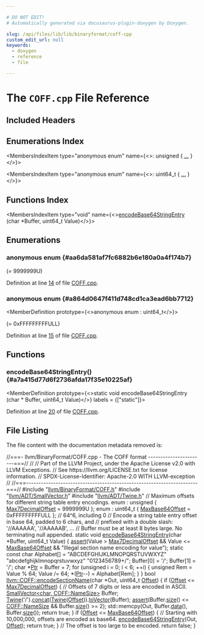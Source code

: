 ```yaml
---

# DO NOT EDIT!
# Automatically generated via docusaurus-plugin-doxygen by Doxygen.

slug: /api/files/lib/lib/binaryformat/coff-cpp
custom_edit_url: null
keywords:
  - doxygen
  - reference
  - file

---
```





# The `COFF.cpp` File Reference

<DoxygenPage pluginConfig={pluginConfig}>



## Included Headers

<IncludesList>
<IncludesListItem
  filePath="llvm/BinaryFormat/COFF.h"
  permalink="/docs/api/files/include/include/llvm/include/llvm/binaryformat/coff-h"
  isLocal="true" />
<IncludesListItem
  filePath="llvm/ADT/SmallVector.h"
  permalink="/docs/api/files/include/include/llvm/include/llvm/adt/smallvector-h"
  isLocal="true" />
<IncludesListItem
  filePath="llvm/ADT/Twine.h"
  permalink="/docs/api/files/include/include/llvm/include/llvm/adt/twine-h"
  isLocal="true" />
</IncludesList>

## Enumerations Index

<MembersIndex>

<MembersIndexItem
  type="anonymous enum"
  name={<>: unsigned &#123; <a href="#aa6da581af7fc6882b6e180a0a4f174b7">...</a> &#125;</>}>
</MembersIndexItem>

<MembersIndexItem
  type="anonymous enum"
  name={<>: uint64&#95;t &#123; <a href="#a864d0647f411d748cd1ca3ead6bb7712">...</a> &#125;</>}>
</MembersIndexItem>

</MembersIndex>

## Functions Index

<MembersIndex>

<MembersIndexItem
  type="void"
  name={<><a href="#a7a415d77d6f2736afda17f35e10225af">encodeBase64StringEntry</a> (char &#42;Buffer, uint64&#95;t Value)</>}>
</MembersIndexItem>

</MembersIndex>


<SectionDefinition>

## Enumerations

### anonymous enum  {#aa6da581af7fc6882b6e180a0a4f174b7}

<MemberDefinition
  prototype="anonymous enum : unsigned">

<EnumerationList title="Enumeration values">

<Link id="aa6da581af7fc6882b6e180a0a4f174b7a3aaa34d680cce6c87fd513889dc8ad03" />
<EnumerationListItem name="Max7DecimalOffset">
 (= 9999999U)
</EnumerationListItem>

</EnumerationList>

Definition at line <a href="#l00014">14</a> of file <a href="/docs/api/files/lib/lib/binaryformat/coff-cpp">COFF.cpp</a>.
</MemberDefinition>

### anonymous enum  {#a864d0647f411d748cd1ca3ead6bb7712}

<MemberDefinition
  prototype={<>anonymous enum : uint64&#95;t</>}>

<EnumerationList title="Enumeration values">

<Link id="a864d0647f411d748cd1ca3ead6bb7712afee3ecff07db001c989d664dfe9983a9" />
<EnumerationListItem name="MaxBase64Offset">
 (= 0xFFFFFFFFFULL)
</EnumerationListItem>

</EnumerationList>

Definition at line <a href="#l00015">15</a> of file <a href="/docs/api/files/lib/lib/binaryformat/coff-cpp">COFF.cpp</a>.
</MemberDefinition>

</SectionDefinition>

<SectionDefinition>

## Functions

### encodeBase64StringEntry() {#a7a415d77d6f2736afda17f35e10225af}

<MemberDefinition
  prototype={<>static void encodeBase64StringEntry (char &#42; Buffer, uint64&#95;t Value)</>}
  labels = {["static"]}>

Definition at line <a href="#l00020">20</a> of file <a href="/docs/api/files/lib/lib/binaryformat/coff-cpp">COFF.cpp</a>.
</MemberDefinition>

</SectionDefinition>

## File Listing

The file content with the documentation metadata removed is:

<ProgramListing>

<Link id="l00001" /><CodeLine lineNumber="1"><span class="doxyHighlightComment">//===- llvm/BinaryFormat/COFF.cpp - The COFF format -----------------------===//</span></CodeLine>
<Link id="l00002" /><CodeLine lineNumber="2"><span class="doxyHighlightComment">//</span></CodeLine>
<Link id="l00003" /><CodeLine lineNumber="3"><span class="doxyHighlightComment">// Part of the LLVM Project, under the Apache License v2.0 with LLVM Exceptions.</span></CodeLine>
<Link id="l00004" /><CodeLine lineNumber="4"><span class="doxyHighlightComment">// See https://llvm.org/LICENSE.txt for license information.</span></CodeLine>
<Link id="l00005" /><CodeLine lineNumber="5"><span class="doxyHighlightComment">// SPDX-License-Identifier: Apache-2.0 WITH LLVM-exception</span></CodeLine>
<Link id="l00006" /><CodeLine lineNumber="6"><span class="doxyHighlightComment">//</span></CodeLine>
<Link id="l00007" /><CodeLine lineNumber="7"><span class="doxyHighlightComment">//===----------------------------------------------------------------------===//</span></CodeLine>
<Link id="l00008" /><CodeLine lineNumber="8"></CodeLine>
<Link id="l00009" /><CodeLine lineNumber="9"><span class="doxyHighlightPreprocessor">#include &quot;<a href="/docs/api/files/include/include/llvm/include/llvm/binaryformat/coff-h">llvm/BinaryFormat/COFF.h</a>&quot;</span></CodeLine>
<Link id="l00010" /><CodeLine lineNumber="10"><span class="doxyHighlightPreprocessor">#include &quot;<a href="/docs/api/files/include/include/llvm/include/llvm/adt/smallvector-h">llvm/ADT/SmallVector.h</a>&quot;</span></CodeLine>
<Link id="l00011" /><CodeLine lineNumber="11"><span class="doxyHighlightPreprocessor">#include &quot;<a href="/docs/api/files/include/include/llvm/include/llvm/adt/twine-h">llvm/ADT/Twine.h</a>&quot;</span></CodeLine>
<Link id="l00012" /><CodeLine lineNumber="12"></CodeLine>
<Link id="l00013" /><CodeLine lineNumber="13"><span class="doxyHighlightComment">// Maximum offsets for different string table entry encodings.</span></CodeLine>
<Link id="l00014" /><CodeLine lineNumber="14" lineLink="#aa6da581af7fc6882b6e180a0a4f174b7a3aaa34d680cce6c87fd513889dc8ad03"><span class="doxyHighlight">enum : </span><span class="doxyHighlightKeywordType">unsigned</span><span class="doxyHighlight"> &#123; <a href="#aa6da581af7fc6882b6e180a0a4f174b7a3aaa34d680cce6c87fd513889dc8ad03">Max7DecimalOffset</a> = 9999999U &#125;;</span></CodeLine>
<Link id="l00015" /><CodeLine lineNumber="15" lineLink="#a864d0647f411d748cd1ca3ead6bb7712afee3ecff07db001c989d664dfe9983a9"><span class="doxyHighlight">enum : uint64&#95;t &#123; <a href="#a864d0647f411d748cd1ca3ead6bb7712afee3ecff07db001c989d664dfe9983a9">MaxBase64Offset</a> = 0xFFFFFFFFFULL &#125;; </span><span class="doxyHighlightComment">// 64^6, including 0</span></CodeLine>
<Link id="l00016" /><CodeLine lineNumber="16"></CodeLine>
<Link id="l00017" /><CodeLine lineNumber="17"><span class="doxyHighlightComment">// Encode a string table entry offset in base 64, padded to 6 chars, and</span></CodeLine>
<Link id="l00018" /><CodeLine lineNumber="18"><span class="doxyHighlightComment">// prefixed with a double slash: &#39;//AAAAAA&#39;, &#39;//AAAAAB&#39;, ...</span></CodeLine>
<Link id="l00019" /><CodeLine lineNumber="19"><span class="doxyHighlightComment">// Buffer must be at least 8 bytes large. No terminating null appended.</span></CodeLine>
<Link id="l00020" /><CodeLine lineNumber="20" lineLink="#a7a415d77d6f2736afda17f35e10225af"><span class="doxyHighlightKeyword">static</span><span class="doxyHighlight"> </span><span class="doxyHighlightKeywordType">void</span><span class="doxyHighlight"> <a href="#a7a415d77d6f2736afda17f35e10225af">encodeBase64StringEntry</a>(</span><span class="doxyHighlightKeywordType">char</span><span class="doxyHighlight"> &#42;Buffer, uint64&#95;t Value) &#123;</span></CodeLine>
<Link id="l00021" /><CodeLine lineNumber="21"><span class="doxyHighlight">  <a href="/docs/api/files/lib/lib/target/lib/target/amdgpu/silowercontrolflow-cpp/#a4868c5d81c5ccc98c47aeab6244346a0">assert</a>(Value &gt; <a href="#aa6da581af7fc6882b6e180a0a4f174b7a3aaa34d680cce6c87fd513889dc8ad03">Max7DecimalOffset</a> &amp;&amp; Value &lt;= <a href="#a864d0647f411d748cd1ca3ead6bb7712afee3ecff07db001c989d664dfe9983a9">MaxBase64Offset</a> &amp;&amp;</span></CodeLine>
<Link id="l00022" /><CodeLine lineNumber="22"><span class="doxyHighlight">         </span><span class="doxyHighlightStringLiteral">&quot;Illegal section name encoding for value&quot;</span><span class="doxyHighlight">);</span></CodeLine>
<Link id="l00023" /><CodeLine lineNumber="23"></CodeLine>
<Link id="l00024" /><CodeLine lineNumber="24"><span class="doxyHighlight">  </span><span class="doxyHighlightKeyword">static</span><span class="doxyHighlight"> </span><span class="doxyHighlightKeyword">const</span><span class="doxyHighlight"> </span><span class="doxyHighlightKeywordType">char</span><span class="doxyHighlight"> Alphabet&#91;&#93; = </span><span class="doxyHighlightStringLiteral">&quot;ABCDEFGHIJKLMNOPQRSTUVWXYZ&quot;</span></CodeLine>
<Link id="l00025" /><CodeLine lineNumber="25"><span class="doxyHighlight">                                 </span><span class="doxyHighlightStringLiteral">&quot;abcdefghijklmnopqrstuvwxyz&quot;</span></CodeLine>
<Link id="l00026" /><CodeLine lineNumber="26"><span class="doxyHighlight">                                 </span><span class="doxyHighlightStringLiteral">&quot;0123456789+/&quot;</span><span class="doxyHighlight">;</span></CodeLine>
<Link id="l00027" /><CodeLine lineNumber="27"></CodeLine>
<Link id="l00028" /><CodeLine lineNumber="28"><span class="doxyHighlight">  Buffer&#91;0&#93; = </span><span class="doxyHighlightCharLiteral">&#39;/&#39;</span><span class="doxyHighlight">;</span></CodeLine>
<Link id="l00029" /><CodeLine lineNumber="29"><span class="doxyHighlight">  Buffer&#91;1&#93; = </span><span class="doxyHighlightCharLiteral">&#39;/&#39;</span><span class="doxyHighlight">;</span></CodeLine>
<Link id="l00030" /><CodeLine lineNumber="30"></CodeLine>
<Link id="l00031" /><CodeLine lineNumber="31"><span class="doxyHighlight">  </span><span class="doxyHighlightKeywordType">char</span><span class="doxyHighlight"> &#42;<a href="/docs/api/files/lib/lib/analysis/targetlibraryinfo-cpp/#aca185e6d0e9f423dbb24440206454872a11dbf501abf829b3ab7049c2d3a8a053">Ptr</a> = Buffer + 7;</span></CodeLine>
<Link id="l00032" /><CodeLine lineNumber="32"><span class="doxyHighlight">  </span><span class="doxyHighlightKeywordFlow">for</span><span class="doxyHighlight"> (</span><span class="doxyHighlightKeywordType">unsigned</span><span class="doxyHighlight"> i = 0; i &lt; 6; ++i) &#123;</span></CodeLine>
<Link id="l00033" /><CodeLine lineNumber="33"><span class="doxyHighlight">    </span><span class="doxyHighlightKeywordType">unsigned</span><span class="doxyHighlight"> Rem = Value % 64;</span></CodeLine>
<Link id="l00034" /><CodeLine lineNumber="34"><span class="doxyHighlight">    Value /= 64;</span></CodeLine>
<Link id="l00035" /><CodeLine lineNumber="35"><span class="doxyHighlight">    &#42;(<a href="/docs/api/files/lib/lib/analysis/targetlibraryinfo-cpp/#aca185e6d0e9f423dbb24440206454872a11dbf501abf829b3ab7049c2d3a8a053">Ptr</a>--) = Alphabet&#91;Rem&#93;;</span></CodeLine>
<Link id="l00036" /><CodeLine lineNumber="36"><span class="doxyHighlight">  &#125;</span></CodeLine>
<Link id="l00037" /><CodeLine lineNumber="37"><span class="doxyHighlight">&#125;</span></CodeLine>
<Link id="l00038" /><CodeLine lineNumber="38"></CodeLine>
<Link id="l00039" /><CodeLine lineNumber="39" lineLink="/docs/api/namespaces/llvm/coff/#a90b631351c27f8d64f1788ec334d7b4c"><span class="doxyHighlightKeywordType">bool</span><span class="doxyHighlight"> <a href="/docs/api/namespaces/llvm/coff/#a90b631351c27f8d64f1788ec334d7b4c">llvm::COFF::encodeSectionName</a>(</span><span class="doxyHighlightKeywordType">char</span><span class="doxyHighlight"> &#42;Out, uint64&#95;t <a href="/docs/api/namespaces/llvm/#a05f5b9a11bdcc5feba62899f95dcf878a3134224cba2545bc57954d3b072aebb4">Offset</a>) &#123;</span></CodeLine>
<Link id="l00040" /><CodeLine lineNumber="40"><span class="doxyHighlight">  </span><span class="doxyHighlightKeywordFlow">if</span><span class="doxyHighlight"> (<a href="/docs/api/namespaces/llvm/#a05f5b9a11bdcc5feba62899f95dcf878a3134224cba2545bc57954d3b072aebb4">Offset</a> &lt;= <a href="#aa6da581af7fc6882b6e180a0a4f174b7a3aaa34d680cce6c87fd513889dc8ad03">Max7DecimalOffset</a>) &#123;</span></CodeLine>
<Link id="l00041" /><CodeLine lineNumber="41"><span class="doxyHighlight">    </span><span class="doxyHighlightComment">// Offsets of 7 digits or less are encoded in ASCII.</span></CodeLine>
<Link id="l00042" /><CodeLine lineNumber="42"><span class="doxyHighlight">    <a href="/docs/api/classes/llvm/smallvector">SmallVector&lt;char, COFF::NameSize&gt;</a> Buffer;</span></CodeLine>
<Link id="l00043" /><CodeLine lineNumber="43"><span class="doxyHighlight">    <a href="/docs/api/classes/llvm/twine">Twine</a>(</span><span class="doxyHighlightCharLiteral">&#39;/&#39;</span><span class="doxyHighlight">).<a href="/docs/api/classes/llvm/twine/#a529bd775f25e1c6ea4a96b34a5d8bde6">concat</a>(<a href="/docs/api/classes/llvm/twine">Twine</a>(<a href="/docs/api/namespaces/llvm/#a05f5b9a11bdcc5feba62899f95dcf878a3134224cba2545bc57954d3b072aebb4">Offset</a>)).<a href="/docs/api/classes/llvm/twine/#ae2cc7378ca67e19c45648f7800686933">toVector</a>(Buffer);</span></CodeLine>
<Link id="l00044" /><CodeLine lineNumber="44"><span class="doxyHighlight">    <a href="/docs/api/files/lib/lib/target/lib/target/amdgpu/silowercontrolflow-cpp/#a4868c5d81c5ccc98c47aeab6244346a0">assert</a>(Buffer.<a href="/docs/api/classes/llvm/smallvectortemplatecommon/#a1c479a8c434377c2b8cb056bdfdfc201">size</a>() &lt;= <a href="/docs/api/namespaces/llvm/coff/#a008162b24bc184867edc5c39bd3969bda084ca1f72ecd10e22d3d8867548e0f61">COFF::NameSize</a> &amp;&amp; Buffer.<a href="/docs/api/classes/llvm/smallvectortemplatecommon/#a1c479a8c434377c2b8cb056bdfdfc201">size</a>() &gt;= 2);</span></CodeLine>
<Link id="l00045" /><CodeLine lineNumber="45"><span class="doxyHighlight">    std::memcpy(Out, Buffer.<a href="/docs/api/classes/llvm/smallvectortemplatecommon/#a7b68be12c974b6b70bc86062f221a344">data</a>(), Buffer.<a href="/docs/api/classes/llvm/smallvectortemplatecommon/#a1c479a8c434377c2b8cb056bdfdfc201">size</a>());</span></CodeLine>
<Link id="l00046" /><CodeLine lineNumber="46"><span class="doxyHighlight">    </span><span class="doxyHighlightKeywordFlow">return</span><span class="doxyHighlight"> </span><span class="doxyHighlightKeyword">true</span><span class="doxyHighlight">;</span></CodeLine>
<Link id="l00047" /><CodeLine lineNumber="47"><span class="doxyHighlight">  &#125;</span></CodeLine>
<Link id="l00048" /><CodeLine lineNumber="48"></CodeLine>
<Link id="l00049" /><CodeLine lineNumber="49"><span class="doxyHighlight">  </span><span class="doxyHighlightKeywordFlow">if</span><span class="doxyHighlight"> (<a href="/docs/api/namespaces/llvm/#a05f5b9a11bdcc5feba62899f95dcf878a3134224cba2545bc57954d3b072aebb4">Offset</a> &lt;= <a href="#a864d0647f411d748cd1ca3ead6bb7712afee3ecff07db001c989d664dfe9983a9">MaxBase64Offset</a>) &#123;</span></CodeLine>
<Link id="l00050" /><CodeLine lineNumber="50"><span class="doxyHighlight">    </span><span class="doxyHighlightComment">// Starting with 10,000,000, offsets are encoded as base64.</span></CodeLine>
<Link id="l00051" /><CodeLine lineNumber="51"><span class="doxyHighlight">    <a href="#a7a415d77d6f2736afda17f35e10225af">encodeBase64StringEntry</a>(Out, <a href="/docs/api/namespaces/llvm/#a05f5b9a11bdcc5feba62899f95dcf878a3134224cba2545bc57954d3b072aebb4">Offset</a>);</span></CodeLine>
<Link id="l00052" /><CodeLine lineNumber="52"><span class="doxyHighlight">    </span><span class="doxyHighlightKeywordFlow">return</span><span class="doxyHighlight"> </span><span class="doxyHighlightKeyword">true</span><span class="doxyHighlight">;</span></CodeLine>
<Link id="l00053" /><CodeLine lineNumber="53"><span class="doxyHighlight">  &#125;</span></CodeLine>
<Link id="l00054" /><CodeLine lineNumber="54"></CodeLine>
<Link id="l00055" /><CodeLine lineNumber="55"><span class="doxyHighlight">  </span><span class="doxyHighlightComment">// The offset is too large to be encoded.</span></CodeLine>
<Link id="l00056" /><CodeLine lineNumber="56"><span class="doxyHighlight">  </span><span class="doxyHighlightKeywordFlow">return</span><span class="doxyHighlight"> </span><span class="doxyHighlightKeyword">false</span><span class="doxyHighlight">;</span></CodeLine>
<Link id="l00057" /><CodeLine lineNumber="57"><span class="doxyHighlight">&#125;</span></CodeLine>

</ProgramListing>


</DoxygenPage>
